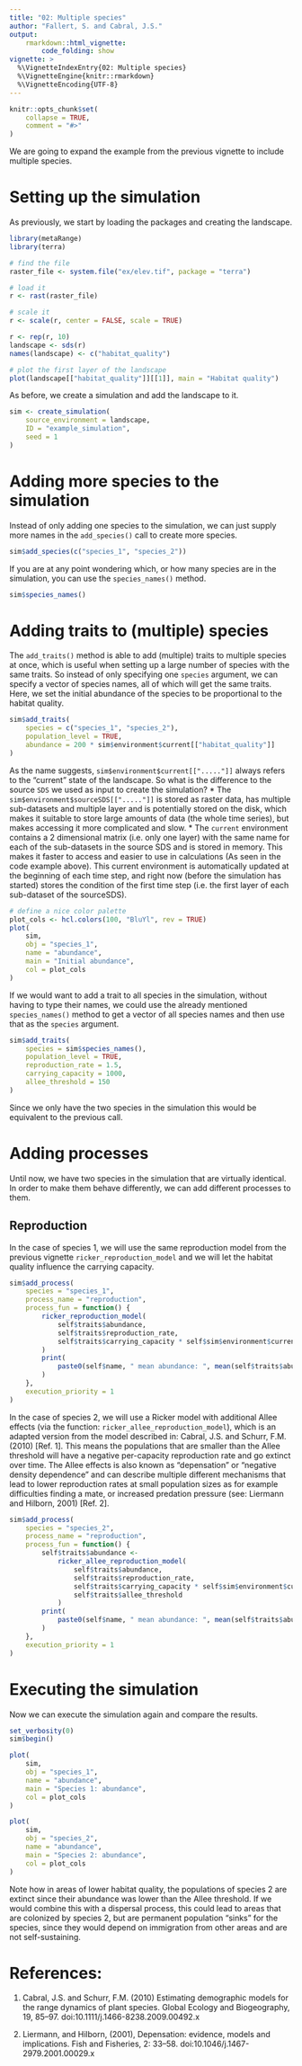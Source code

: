 ```yaml
---
title: "02: Multiple species"
author: "Fallert, S. and Cabral, J.S."
output:
    rmarkdown::html_vignette:
        code_folding: show
vignette: >
  %\VignetteIndexEntry{02: Multiple species}
  %\VignetteEngine{knitr::rmarkdown}
  %\VignetteEncoding{UTF-8}
---
```


```r
knitr::opts_chunk$set(
    collapse = TRUE,
    comment = "#>"
)
```

We are going to expand the example from the previous vignette to include multiple species.

# Setting up the simulation
As previously, we start by loading the packages and creating the landscape.
```r
library(metaRange)
library(terra)

# find the file
raster_file <- system.file("ex/elev.tif", package = "terra")

# load it
r <- rast(raster_file)

# scale it
r <- scale(r, center = FALSE, scale = TRUE)

r <- rep(r, 10)
landscape <- sds(r)
names(landscape) <- c("habitat_quality")

# plot the first layer of the landscape
plot(landscape[["habitat_quality"]][[1]], main = "Habitat quality")
```

As before, we create a simulation and add the landscape to it.
```r
sim <- create_simulation(
    source_environment = landscape,
    ID = "example_simulation",
    seed = 1
)
```

# Adding more species to the simulation
Instead of only adding one species to the simulation, we can just supply more names in the `add_species()` call to create more species.
```r
sim$add_species(c("species_1", "species_2"))
```

If you are at any point wondering which, or how many species are in the simulation, you can use the `species_names()` method.
```r
sim$species_names()
```

# Adding traits to (multiple) species
The `add_traits()` method is able to add (multiple) traits to multiple species at once, which is useful when setting up a large number of species with the same traits.
So instead of only specifying one `species` argument, we can specify a vector of species names, all of which will get the same traits.
Here, we set the initial abundance of the species to be proportional to the habitat quality.
```r
sim$add_traits(
    species = c("species_1", "species_2"),
    population_level = TRUE,
    abundance = 200 * sim$environment$current[["habitat_quality"]]
)
```
As the name suggests, `sim$environment$current[["....."]]` always refers to the "current" state of the landscape.
So what is the difference to the source `SDS` we used as input to create the simulation?
* The `sim$environment$sourceSDS[["....."]]` is stored as raster data, has multiple sub-datasets and multiple layer and is potentially stored on the disk, which makes it suitable to store large amounts of data (the whole time series), but makes accessing it more complicated and slow.
* The `current` environment contains a 2 dimensional matrix (i.e. only one layer) with the same name for each of the sub-datasets in the source SDS and is stored in memory.
This makes it faster to access and easier to use in calculations (As seen in the code example above).
This current environment is automatically updated at the beginning of each time step, and right now (before the simulation has started) stores the condition of the first time step (i.e. the first layer of each sub-dataset of the sourceSDS).

```r
# define a nice color palette
plot_cols <- hcl.colors(100, "BluYl", rev = TRUE)
plot(
    sim,
    obj = "species_1",
    name = "abundance",
    main = "Initial abundance",
    col = plot_cols
)
```

If we would want to add a trait to all species in the simulation, without having to type their names, we could use the already mentioned `species_names()` method to get a vector of all species names and then use that as the `species` argument.
```r
sim$add_traits(
    species = sim$species_names(),
    population_level = TRUE,
    reproduction_rate = 1.5,
    carrying_capacity = 1000,
    allee_threshold = 150
)
```

Since we only have the two species in the simulation this would be equivalent to the previous call.


# Adding processes
Until now, we have two species in the simulation that are virtually identical.
In order to make them behave differently, we can add different processes to them.

## Reproduction
In the case of species 1, we will use the same reproduction model from the previous vignette `ricker_reproduction_model`
and we will let the habitat quality influence the carrying capacity.
```r
sim$add_process(
    species = "species_1",
    process_name = "reproduction",
    process_fun = function() {
        ricker_reproduction_model(
            self$traits$abundance,
            self$traits$reproduction_rate,
            self$traits$carrying_capacity * self$sim$environment$current$habitat_quality
        )
        print(
            paste0(self$name, " mean abundance: ", mean(self$traits$abundance))
        )
    },
    execution_priority = 1
)
```
In the case of species 2, we will use a Ricker model with additional Allee effects (via the function: `ricker_allee_reproduction_model`),
which is an adapted version from the model described in: Cabral, J.S. and Schurr, F.M. (2010) [Ref. 1].
This means the populations that are smaller than the Allee threshold will have a negative per-capacity reproduction rate and go extinct over time.
The Allee effects is also known as "depensation" or "negative density dependence" and can describe
multiple different mechanisms that lead to lower reproduction rates at small population sizes as for example
difficulties finding a mate, or increased predation pressure (see: Liermann and Hilborn, 2001) [Ref. 2].

```r
sim$add_process(
    species = "species_2",
    process_name = "reproduction",
    process_fun = function() {
        self$traits$abundance <-
            ricker_allee_reproduction_model(
                self$traits$abundance,
                self$traits$reproduction_rate,
                self$traits$carrying_capacity * self$sim$environment$current$habitat_quality,
                self$traits$allee_threshold
            )
        print(
            paste0(self$name, " mean abundance: ", mean(self$traits$abundance))
        )
    },
    execution_priority = 1
)
```

# Executing the simulation
Now we can execute the simulation again and compare the results.
```r
set_verbosity(0)
sim$begin()
```

```r
plot(
    sim,
    obj = "species_1",
    name = "abundance",
    main = "Species 1: abundance",
    col = plot_cols
)
```


```r
plot(
    sim,
    obj = "species_2",
    name = "abundance",
    main = "Species 2: abundance",
    col = plot_cols
)
```

Note how in areas of lower habitat quality, the populations of species 2 are extinct since their abundance was lower than the Allee threshold.
If we would combine this with a dispersal process, this could lead to areas that are colonized by species 2, but are permanent population "sinks" for the species, since they would depend on immigration from other areas and are not self-sustaining.


# References:
(1) Cabral, J.S. and Schurr, F.M. (2010) Estimating demographic models for the range dynamics of plant species. Global Ecology and Biogeography, 19, 85--97. doi:10.1111/j.1466-8238.2009.00492.x

(2) Liermann, and Hilborn, (2001), Depensation: evidence, models and implications. Fish and Fisheries, 2: 33--58. doi:10.1046/j.1467-2979.2001.00029.x
